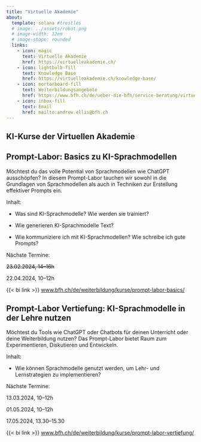 ```yaml
---
title: "Virtuelle Akademie"
about:
  template: solana #trestles
  # image: ../assets/robot.png
  # image-width: 12em
  # image-shape: rounded
  links:
    - icon: magic
      text: Virtuelle Akademie
      href: https://virtuelleakademie.ch/
    - icon: lightbulb-fill
      text: Knowledge Base
      href: https://virtuelleakademie.ch/knowledge-base/
    - icon: mortarboard-fill
      text: Weiterbildungsangebote
      href: https://www.bfh.ch/de/ueber-die-bfh/service-beratung/virtuelle-akademie/
    - icon: inbox-fill
      text: Email
      href: mailto:andrew.ellis@bfh.ch
---
```


## KI-Kurse der Virtuellen Akademie


:::{.callout-note appearance="simple"}
## Prompt-Labor: Basics zu KI-Sprachmodellen
Möchtest du das volle Potential von Sprachmodellen wie ChatGPT ausschöpfen? In diesem Prompt-Labor tauchen wir sowohl in die Grundlagen von Sprachmodellen als auch in Techniken zur Erstellung effektiver Prompts ein.

Inhalt:

- Was sind KI-Sprachmodelle? Wie werden sie trainiert? 

- Wie generieren KI-Sprachmodelle Text? 

- Wie kommuniziere ich mit KI-Sprachmodellen? Wie schreibe ich gute Prompts? 


Nächste Termine:

~~23.02.2024, 14–16h~~

22.04.2024, 10–12h

{{< bi link >}} [www.bfh.ch/de/weiterbildung/kurse/prompt-labor-basics/](https://www.bfh.ch/de/weiterbildung/kurse/prompt-labor-basics/)
::: 

:::{.callout-note appearance="simple"}
## Prompt-Labor Vertiefung: KI-Sprachmodelle in der Lehre nutzen
Möchtest du Tools wie ChatGPT oder Chatbots für deinen Unterricht oder deine Weiterbildung nutzen? Das Prompt-Labor bietet Raum zum Experimentieren, Diskutieren und Entwickeln.

Inhalt:

- Wie können Sprachmodelle genutzt werden, um Lehr- und Lernstrategien zu implementieren?

Nächste Termine:

13.03.2024, 10–12h

01.05.2024, 10–12h

17.05.2024, 13.30–15.30

{{< bi link >}} [www.bfh.ch/de/weiterbildung/kurse/prompt-labor-vertiefung/](https://www.bfh.ch/de/weiterbildung/kurse/prompt-labor-vertiefung/)
:::


